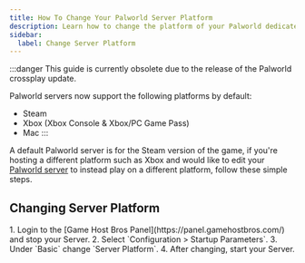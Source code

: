 ```yaml
---
title: How To Change Your Palworld Server Platform
description: Learn how to change the platform of your Palworld dedicated server, this setting alters the AllowConnectPlatform setting in PalWorldSettings.ini
sidebar:
  label: Change Server Platform
---
```


:::danger
This guide is currently obsolete due to the release of the Palworld crossplay update.

Palworld servers now support the following platforms by default:
- Steam
- Xbox (Xbox Console & Xbox/PC Game Pass)
- Mac
:::

A default Palworld server is for the Steam version of the game, if you're hosting a different platform such as Xbox and would like to edit your [Palworld server](https://www.gamehostbros.com/palworld-server-hosting/) to instead play on a different platform, follow these simple steps.

## Changing Server Platform

<Steps>
1. Login to the [Game Host Bros Panel](https://panel.gamehostbros.com/) and stop your Server.
2. Select `Configuration > Startup Parameters`.
3. Under `Basic` change `Server Platform`.
4. After changing, start your Server.
</Steps>

